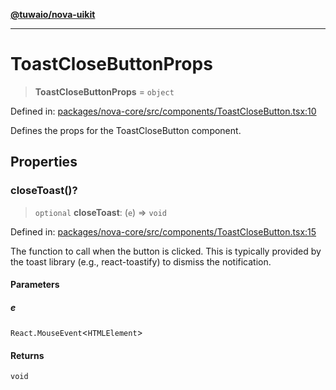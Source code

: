 [**@tuwaio/nova-uikit**](../../../README.md)

***

# ToastCloseButtonProps

> **ToastCloseButtonProps** = `object`

Defined in: [packages/nova-core/src/components/ToastCloseButton.tsx:10](https://github.com/TuwaIO/nova-uikit/blob/bd692251dc97f123d2fb354ca79bc6d98c48d8a8/packages/nova-core/src/components/ToastCloseButton.tsx#L10)

Defines the props for the ToastCloseButton component.

## Properties

### closeToast()?

> `optional` **closeToast**: (`e`) => `void`

Defined in: [packages/nova-core/src/components/ToastCloseButton.tsx:15](https://github.com/TuwaIO/nova-uikit/blob/bd692251dc97f123d2fb354ca79bc6d98c48d8a8/packages/nova-core/src/components/ToastCloseButton.tsx#L15)

The function to call when the button is clicked. This is typically provided by the
toast library (e.g., react-toastify) to dismiss the notification.

#### Parameters

##### e

`React.MouseEvent`\<`HTMLElement`\>

#### Returns

`void`
